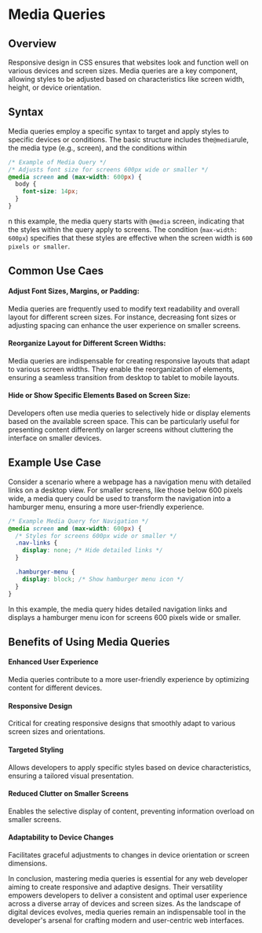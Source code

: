 # Media Queries

## Overview

Responsive design in CSS ensures that websites look and function well on various devices and screen sizes. Media queries are a key component, allowing styles to be adjusted based on characteristics like screen width, height, or device orientation.

## Syntax

Media queries employ a specific syntax to target and apply styles to specific devices or conditions. The basic structure includes the`@media`rule, the media type (e.g., screen), and the conditions within

```css
/* Example of Media Query */
/* Adjusts font size for screens 600px wide or smaller */
@media screen and (max-width: 600px) {
  body {
    font-size: 14px;
  }
}
```

n this example, the media query starts with `@media` screen, indicating that the styles within the query apply to screens. The condition (`max-width: 600px`) specifies that these styles are effective when the screen width is `600 pixels or smaller`.

## Common Use Caes

#### Adjust Font Sizes, Margins, or Padding:
   Media queries are frequently used to modify text readability and overall layout for different screen sizes. For instance, decreasing font sizes or adjusting spacing can enhance the user experience on smaller screens.

#### Reorganize Layout for Different Screen Widths:
   Media queries are indispensable for creating responsive layouts that adapt to various screen widths. They enable the reorganization of elements, ensuring a seamless transition from desktop to tablet to mobile layouts.

#### Hide or Show Specific Elements Based on Screen Size:
   Developers often use media queries to selectively hide or display elements based on the available screen space. This can be particularly useful for presenting content differently on larger screens without cluttering the interface on smaller devices.

## Example Use Case

Consider a scenario where a webpage has a navigation menu with detailed links on a desktop view. For smaller screens, like those below 600 pixels wide, a media query could be used to transform the navigation into a hamburger menu, ensuring a more user-friendly experience.

```css
/* Example Media Query for Navigation */
@media screen and (max-width: 600px) {
  /* Styles for screens 600px wide or smaller */
  .nav-links {
    display: none; /* Hide detailed links */
  }

  .hamburger-menu {
    display: block; /* Show hamburger menu icon */
  }
}
```

In this example, the media query hides detailed navigation links and displays a hamburger menu icon for screens 600 pixels wide or smaller.

## Benefits of Using Media Queries
#### Enhanced User Experience
Media queries contribute to a more user-friendly experience by optimizing content for different devices.

#### Responsive Design
Critical for creating responsive designs that smoothly adapt to various screen sizes and orientations.

#### Targeted Styling
Allows developers to apply specific styles based on device characteristics, ensuring a tailored visual presentation.

#### Reduced Clutter on Smaller Screens
Enables the selective display of content, preventing information overload on smaller screens.

#### Adaptability to Device Changes
Facilitates graceful adjustments to changes in device orientation or screen dimensions.

In conclusion, mastering media queries is essential for any web developer aiming to create responsive and adaptive designs. Their versatility empowers developers to deliver a consistent and optimal user experience across a diverse array of devices and screen sizes. As the landscape of digital devices evolves, media queries remain an indispensable tool in the developer's arsenal for crafting modern and user-centric web interfaces.